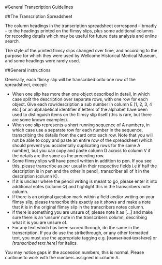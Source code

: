 #General Transcription Guidelines

##The Transcription Spreadsheet

The column headings in the transcription spreadsheet correspond – broadly – to the headings printed on the flimsy slips, plus some additional columns for recording details which may be useful for future data analysis and online search. 

The style of the printed flimsy slips changed over time, and according to the purpose for which they were used by Wellcome Historical Medical Museum, and some headings were rarely used.

##General instructions

Generally, each flimsy slip will be transcribed onto one row of the spreadsheet, except:

* When one slip has more than one object described in detail, in which case split the description over separate rows, with one row for each object. Give each row/description a sub number in column E [1, 2, 3, 4 etc.] or an alphabetical identifier if letters of the alphabet have been used to distinguish items on the flimsy slip itself (this is rare, but there are some known examples). 
* When one slip represents a short running sequence of A numbers, in which case use a separate row for each number in the sequence, transcribing the details from the card onto each row. Note that you will not be able to copy and paste an entire row of the spreadsheet (which should prevent you accidentally duplicating rows for the same A number), but you can copy and paste column D across to column V if the details are the same as the preceding row.
* Some flimsy slips will have pencil written in addition to pen. If you see this, please transcribe as per usual in their respective fields i.e if half the description is in pen and the other in pencil, transcriber all of it in the description (column K). 
* If it is unclear where the pencil writing is meant to go, please enter it into additional notes (column Q) and highlight this in the transcribers note column.
* If there is an original question mark within a field and/or writing on your flimsy slip, please transcribe this exactly as it shows and make a note that it is in the original flimsy slip in the transcribers notes column.
* If there is something you are unsure of, please note it as […] and make sure there is an ‘unsure’ note in the transcribers column, describing what it is you are unsure of.
* For any text which has been scored through, do the same in the transcription. If you do use the strikethrough, or any other formatted text, you must use the appropriate tagging e.g. <s>[transcribed text here]</s>  or <i>[transcribed text here]</i> for italics.

You may notice gaps in the accession numbers, this is normal. Please continue to work with the numbers assigned in column A.
